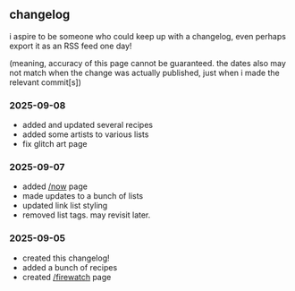 ## changelog

<section className="content">

i aspire to be someone who could keep up with a changelog, even perhaps export it as an RSS feed one day!

(meaning, accuracy of this page cannot be guaranteed. the dates also may not match when the change was actually published, just when i made the relevant commit[s])

### 2025-09-08

- added and updated several recipes
- added some artists to various lists
- fix glitch art page

### 2025-09-07

- added [/now](/now) page
- made updates to a bunch of lists
- updated link list styling
- removed list tags. may revisit later.

### 2025-09-05

- created this changelog!
- added a bunch of recipes
- created [/firewatch](firewatch) page

</section>
